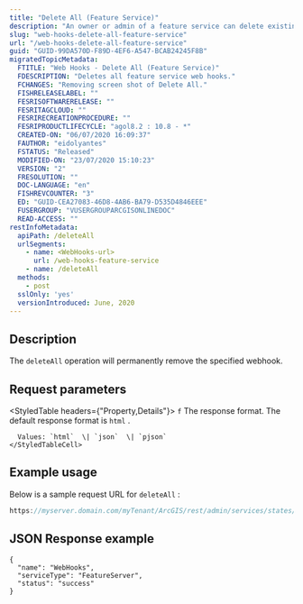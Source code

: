 ```yaml
---
title: "Delete All (Feature Service)"
description: "An owner or admin of a feature service can delete existing webhook"
slug: "web-hooks-delete-all-feature-service"
url: "/web-hooks-delete-all-feature-service"
guid: "GUID-99DA570D-F89D-4EF6-A547-BCAB24245F8B"
migratedTopicMetadata:
  FTITLE: "Web Hooks - Delete All (Feature Service)"
  FDESCRIPTION: "Deletes all feature service web hooks."
  FCHANGES: "Removing screen shot of Delete All."
  FISHRELEASELABEL: ""
  FESRISOFTWARERELEASE: ""
  FESRITAGCLOUD: ""
  FESRIRECREATIONPROCEDURE: ""
  FESRIPRODUCTLIFECYCLE: "agol8.2 : 10.8 - *"
  CREATED-ON: "06/07/2020 16:09:37"
  FAUTHOR: "eidolyantes"
  FSTATUS: "Released"
  MODIFIED-ON: "23/07/2020 15:10:23"
  VERSION: "2"
  FRESOLUTION: ""
  DOC-LANGUAGE: "en"
  FISHREVCOUNTER: "3"
  ED: "GUID-CEA27083-46D8-4AB6-BA79-D535D4846EEE"
  FUSERGROUP: "VUSERGROUPARCGISONLINEDOC"
  READ-ACCESS: ""
restInfoMetadata:
  apiPath: /deleteAll
  urlSegments:
    - name: <WebHooks-url>
      url: /web-hooks-feature-service
    - name: /deleteAll
  methods:
    - post
  sslOnly: 'yes'
  versionIntroduced: June, 2020
---
```


## Description

The `deleteAll`  operation will permanently remove the specified webhook.

## Request parameters

<StyledTable headers={"Property,Details"}>
  <StyledTableRow>
    <StyledTableCell cellStyle="markdown">`f`</StyledTableCell>
    <StyledTableCell cellStyle="markdown">
      The response format. The default response format is `html` .

      Values: `html`  \| `json`  \| `pjson` 
    </StyledTableCell>
  </StyledTableRow>
</StyledTable>

## Example usage

Below is a sample request URL for `deleteAll` :

```javascript
https://myserver.domain.com/myTenant/ArcGIS/rest/admin/services/states/FeatureServer/WebHooks/deleteAll?f=pjson
```

 

## JSON Response example

```other
{
  "name": "WebHooks",
  "serviceType": "FeatureServer",
  "status": "success"
}
```

 

